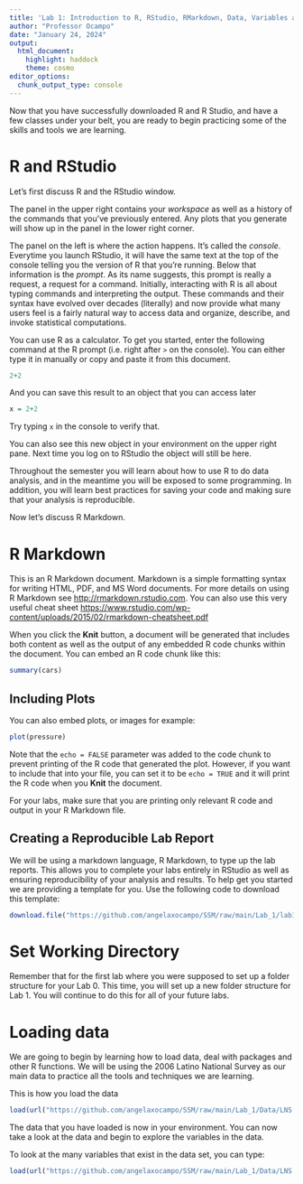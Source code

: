 ```yaml
---
title: 'Lab 1: Introduction to R, RStudio, RMarkdown, Data, Variables and Data Viz'
author: "Professor Ocampo"
date: "January 24, 2024"
output: 
  html_document:
    highlight: haddock
    theme: cosmo
editor_options: 
  chunk_output_type: console
---
```


Now that you have successfully downloaded R and R Studio, and have a few classes under your belt, you are ready to begin practicing some of the skills and tools we are learning. 

# R and RStudio

Let's first discuss R and the RStudio window. 


The panel in the upper right contains your *workspace* as well as a history of the commands that you've previously entered.  Any plots that you generate will 
show up in the panel in the lower right corner.

The panel on the left is where the action happens.  It's called the *console*. Everytime you launch RStudio, it will have the same text at the top of the  console telling you the version of R that you're running.  Below that 
information is the *prompt*.  As its name suggests, this prompt is really a  request, a request for a command.  Initially, interacting with R is all about 
typing commands and interpreting the output. These commands and their syntax  have evolved over decades (literally) and now provide what many users feel is a 
fairly natural way to access data and organize, describe, and invoke statistical computations.

You can use R as a calculator. To get you started, enter the following command at the R prompt (i.e. right after `>` on the console).  You can either type it in manually or copy and paste it from this document.

```r
2+2
```

And you can save this result to an object that you can access later

```r
x = 2+2
```

Try typing `x` in the console to verify that. 

You can also see this new object in your environment on the upper right pane.  Next time you log on to RStudio the object will still be here.

Throughout the semester you will learn about how to use R to do data analysis,  and in the meantime you will be exposed to some programming. In addition, you 
will learn best practices for saving your code and making sure that your  analysis is reproducible.


Now let's discuss R Markdown.

# R Markdown

This is an R Markdown document. Markdown is a simple formatting syntax for writing HTML, PDF, and MS Word documents. For more details on using R Markdown see <http://rmarkdown.rstudio.com>. You can also use this very useful cheat sheet <https://www.rstudio.com/wp-content/uploads/2015/02/rmarkdown-cheatsheet.pdf>

When you click the **Knit** button, a document will be generated that includes both content as well as the output of any embedded R code chunks within the document. You can embed an R code chunk like this:

```r
summary(cars)

```

## Including Plots

You can also embed plots, or images for example:

```r
plot(pressure)
```

Note that the `echo = FALSE` parameter was added to the code chunk to prevent printing of the R code that generated the plot. However, if you want to include that into your file, you can set it to be `echo = TRUE` and it will print the R code when you **Knit** the document.

For your labs, make sure that you are printing only relevant R code and output in your R Markdown file.

## Creating a Reproducible Lab Report

We will be using a markdown language, R Markdown, to type up the lab reports. This allows you to complete your labs entirely in RStudio as well as ensuring reproducibility of your analysis and results. To help get you started we are providing a template for you. Use the following code to download this template:

```r
download.file("https://github.com/angelaxocampo/SSM/raw/main/Lab_1/lab1.Rmd", destfile = "lab1.Rmd")
```

# Set Working Directory

Remember that for the first lab where you were supposed to set up a folder structure for your Lab 0. This time, you will set up a new folder structure for Lab 1. You will continue to do this for all of your future labs. 

# Loading data

We are going to begin by learning how to load data, deal with packages and other R functions. We will be using the 2006 Latino National Survey as our main data to practice all the tools and techniques we are learning.

This is how you load the data

```r
load(url("https://github.com/angelaxocampo/SSM/raw/main/Lab_1/Data/LNS.rda"))

```

The data that you have loaded is now in your environment. You can now take a look at the data and begin to explore the variables in the data.

To look at the many variables that exist in the data set, you can type:

```r
load(url("https://github.com/angelaxocampo/SSM/raw/main/Lab_1/Data/LNS.rda"))

```


